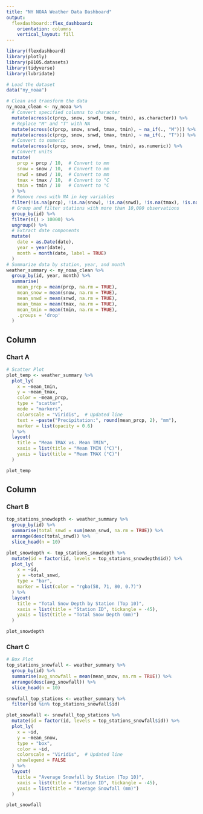 ```yaml
---
title: "NY NOAA Weather Data Dashboard"
output: 
  flexdashboard::flex_dashboard:
    orientation: columns
    vertical_layout: fill
---
```


```r
library(flexdashboard)
library(plotly)
library(p8105.datasets)
library(tidyverse)
library(lubridate)

# Load the dataset
data("ny_noaa")

# Clean and transform the data
ny_noaa_clean <- ny_noaa %>%
  # Convert specified columns to character
  mutate(across(c(prcp, snow, snwd, tmax, tmin), as.character)) %>%
  # Replace "M" and "T" with NA
  mutate(across(c(prcp, snow, snwd, tmax, tmin), ~ na_if(., "M"))) %>%
  mutate(across(c(prcp, snow, snwd, tmax, tmin), ~ na_if(., "T"))) %>%
  # Convert to numeric
  mutate(across(c(prcp, snow, snwd, tmax, tmin), as.numeric)) %>%
  # Convert units
  mutate(
    prcp = prcp / 10,  # Convert to mm
    snow = snow / 10,  # Convert to mm
    snwd = snwd / 10,  # Convert to mm
    tmax = tmax / 10,  # Convert to °C
    tmin = tmin / 10   # Convert to °C
  ) %>%
  # Remove rows with NA in key variables
  filter(!is.na(prcp), !is.na(snow), !is.na(snwd), !is.na(tmax), !is.na(tmin)) %>%
  # Group and filter stations with more than 10,000 observations
  group_by(id) %>%
  filter(n() > 10000) %>%
  ungroup() %>%
  # Extract date components
  mutate(
    date = as.Date(date),
    year = year(date),
    month = month(date, label = TRUE)
  )
# Summarize data by station, year, and month
weather_summary <- ny_noaa_clean %>%
  group_by(id, year, month) %>%
  summarise(
    mean_prcp = mean(prcp, na.rm = TRUE),
    mean_snow = mean(snow, na.rm = TRUE),
    mean_snwd = mean(snwd, na.rm = TRUE),
    mean_tmax = mean(tmax, na.rm = TRUE),
    mean_tmin = mean(tmin, na.rm = TRUE),
    .groups = 'drop'
  )
```

Column {data-width=650}
-----------------------------------------------------------------------

### Chart A

```r
# Scatter Plot
plot_temp <- weather_summary %>%
  plot_ly(
    x = ~mean_tmin,
    y = ~mean_tmax,
    color = ~mean_prcp,
    type = "scatter",
    mode = "markers",
    colorscale = "Viridis",  # Updated line
    text = ~paste("Precipitation:", round(mean_prcp, 2), "mm"),
    marker = list(opacity = 0.6)
  ) %>%
  layout(
    title = "Mean TMAX vs. Mean TMIN",
    xaxis = list(title = "Mean TMIN (°C)"),
    yaxis = list(title = "Mean TMAX (°C)")
  )

plot_temp
```

Column {data-width=350}
-----------------------------------------------------------------------

### Chart B

```r
top_stations_snowdepth <- weather_summary %>%
  group_by(id) %>%
  summarise(total_snwd = sum(mean_snwd, na.rm = TRUE)) %>%
  arrange(desc(total_snwd)) %>%
  slice_head(n = 10)

plot_snowdepth <- top_stations_snowdepth %>%
  mutate(id = factor(id, levels = top_stations_snowdepth$id)) %>%
  plot_ly(
    x = ~id,
    y = ~total_snwd,
    type = "bar",
    marker = list(color = "rgba(58, 71, 80, 0.7)")
  ) %>%
  layout(
    title = "Total Snow Depth by Station (Top 10)",
    xaxis = list(title = "Station ID", tickangle = -45),
    yaxis = list(title = "Total Snow Depth (mm)")
  )

plot_snowdepth

```

### Chart C

```r
# Box Plot
top_stations_snowfall <- weather_summary %>%
  group_by(id) %>%
  summarise(avg_snowfall = mean(mean_snow, na.rm = TRUE)) %>%
  arrange(desc(avg_snowfall)) %>%
  slice_head(n = 10)

snowfall_top_stations <- weather_summary %>%
  filter(id %in% top_stations_snowfall$id)

plot_snowfall <- snowfall_top_stations %>%
  mutate(id = factor(id, levels = top_stations_snowfall$id)) %>%
  plot_ly(
    x = ~id,
    y = ~mean_snow,
    type = "box",
    color = ~id,
    colorscale = "Viridis",  # Updated line
    showlegend = FALSE
  ) %>%
  layout(
    title = "Average Snowfall by Station (Top 10)",
    xaxis = list(title = "Station ID", tickangle = -45),
    yaxis = list(title = "Average Snowfall (mm)")
  )

plot_snowfall

```

